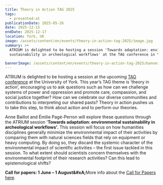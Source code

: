 ```yaml
---
title: Theory in Action TAG 2025
tags:
  - presented-at
publicationDate: 2025-05-26
date: 2025-12-15
endDate: 2025-12-17
location: York, UK
image: /assets/content/en/events/theory-in-action-tag-2025/image.jpg
summary: >+
  ATRIUM is delighted to be hosting a session 'Towards adaptation: environmental
  sustainability in archeological workflows' at the TAG conference in York. 

bannerImage: /assets/content/en/events/theory-in-action-tag-2025/bannerImage.png
---
```

<Figure src="/assets/content/en/events/theory-in-action-tag-2025/screenshot-2025-05-26-at-14.14.14.png" alt="Theory in Action TAG York 2025 logo " alignment="stretch">

</Figure>

ATRIUM is delighted to be hosting a session at the upcoming [TAG conference](https://tag2025.hosted.york.ac.uk/en/) at the University of York. This year’s TAG theme is ‘theory in action’, encouraging us to ask questions such as how can we challenge systems of power and oppression and promote care, compassion, and social justice together? How can we celebrate our diverse communities and contributions to interpreting our shared pasts? Theory in action pushes us to take this step, to think about action and to perform our theories.

Anne Baillot and Émilie Pagé-Perron will explore these questions through the ATRIUM session '**Towards adaptation: environmental sustainability in archeological workflows'.** This session will focus on how humanities disciplines generally minimize the environmental impact of their activities by comparing them with natural sciences fields that rely on equipment or heavy computing. By doing so, they discard the systemic character of the environmental impact of scientific activities – the first issue tackled in this session. To what extent should scientists concern themselves with the environmental footprint of their research activities? Can this lead to epistemological shifts?

**Call for papers: 1 June – 1 August\&#xA;**&#x4D;ore info about the [Call for Papers here](https://atrium-research.eu/call-for-papers-for-tag-2025-york-uk).&#x20;
